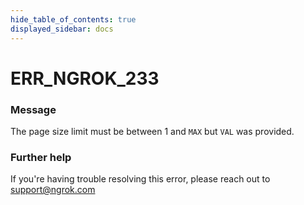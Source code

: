 ```yaml
---
hide_table_of_contents: true
displayed_sidebar: docs
---
```



# ERR_NGROK_233

### Message

The page size limit must be between 1 and `MAX` but `VAL` was provided.

### Further help

If you're having trouble resolving this error, please reach out to [support@ngrok.com](mailto:support@ngrok.com?subject=Help%20with%20ERR_NGROK_233)

<ErrorDetails error="err_ngrok_233" />
